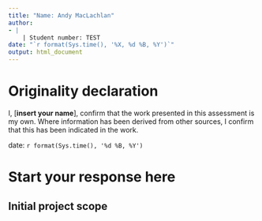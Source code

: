 ```yaml
---
title: "Name: Andy MacLachlan"
author: 
- |
    | Student number: TEST
date: "`r format(Sys.time(), '%X, %d %B, %Y')`"
output: html_document
---
```

# Originality declaration  

I, [**insert your name**], confirm that the work presented in this assessment is my own. Where information has been derived from other sources, I confirm that this has been indicated in the work.

date: `r format(Sys.time(), '%d %B, %Y')`

# Start your response here

## Initial project scope